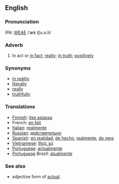 ==English==
===Pronunciation===
IPA: [[WEAE]] /ˈæk.tʃu.ə.li/

===Adverb===
#In act or [[in fact]]; [[really]]; [[in truth]]; [[positively]]

===Synonyms===
*[[in reality]]
*[[literally]]
*[[really]]
*[[truthfully]]

===Translations===
*[[Finnish]]: [[itse asiassa]]
*French: [[en fait]]
*[[Italian]]: [[realmente]]
*[[Russian]]: [[действительно]]
*[[Spanish]]: [[en realidad]], [[de hecho]], [[realmente]], [[de vero]]
*[[Vietnamese]]: [[thực sự]]
*[[Portuguese]]: [[actualmente]]
*[[Portuguese]] ''Brazil'': [[atualmente]]

===See also===
*adjective form of [[actual]].